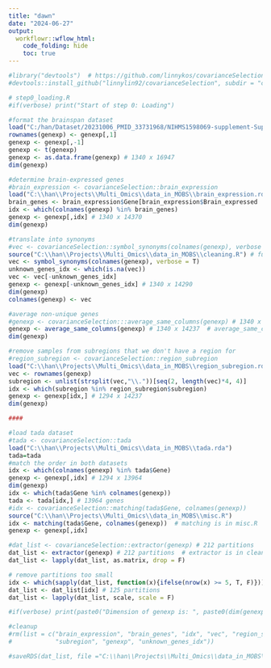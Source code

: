 ---
title: "dawn"
date: "2024-06-27"
output:
  workflowr::wflow_html:
    code_folding: hide
    toc: true
---



```{r, message=F, warning=F}
#library("devtools")  # https://github.com/linnykos/covarianceSelection
#devtools::install_github("linnylin92/covarianceSelection", subdir = "covarianceSelection")

```





```{r, message=F, warning=F, eval=F}
# step0_loading.R
#if(verbose) print("Start of step 0: Loading")

#format the brainspan dataset
load("C:/han/Dataset/20231006_PMID_33731968/NIHMS1598069-supplement-Supp_1/newGenexp.RData")
rownames(genexp) <- genexp[,1]
genexp <- genexp[,-1]
genexp <- t(genexp)
genexp <- as.data.frame(genexp) # 1340 x 16947
dim(genexp)
```




```{r, message=F, warning=F, eval=F}

#determine brain-expressed genes
#brain_expression <- covarianceSelection::brain_expression
load("C:\\han\\Projects\\Multi_Omics\\data_in_MOBS\\brain_expression.rda")
brain_genes <- brain_expression$Gene[brain_expression$Brain_expressed != 'No']
idx <- which(colnames(genexp) %in% brain_genes)
genexp <- genexp[,idx] # 1340 x 14370
dim(genexp)
```



```{r, message=F, warning=F, eval=F}

#translate into synonyms
#vec <- covarianceSelection::symbol_synonyms(colnames(genexp), verbose = T)
source("C:\\han\\Projects\\Multi_Omics\\data_in_MOBS\\cleaning.R") # function symbol_synonyms is in cleaning.R
vec <- symbol_synonyms(colnames(genexp), verbose = T)
unknown_genes_idx <- which(is.na(vec))
vec <- vec[-unknown_genes_idx]
genexp <- genexp[-unknown_genes_idx] # 1340 x 14290
dim(genexp)
colnames(genexp) <- vec
```



```{r, message=F, warning=F, eval=F}
#average non-unique genes
#genexp <- covarianceSelection:::average_same_columns(genexp) # 1340 x 14246
genexp <- average_same_columns(genexp) # 1340 x 14237  # average_same_columns is in cleaning.R 
dim(genexp)

#remove samples from subregions that we don't have a region for
#region_subregion <- covarianceSelection::region_subregion
load("C:\\han\\Projects\\Multi_Omics\\data_in_MOBS\\region_subregion.rda")
vec <- rownames(genexp)
subregion <- unlist(strsplit(vec,"\\."))[seq(2, length(vec)*4, 4)]
idx <- which(subregion %in% region_subregion$subregion)
genexp <- genexp[idx,] # 1294 x 14237
dim(genexp)
```



```{r, message=F, warning=F, eval=F}
####

#load tada dataset
#tada <- covarianceSelection::tada
load("C:\\han\\Projects\\Multi_Omics\\data_in_MOBS\\tada.rda")
tada=tada
#match the order in both datasets
idx <- which(colnames(genexp) %in% tada$Gene)
genexp <- genexp[,idx] # 1294 x 13964
dim(genexp)
idx <- which(tada$Gene %in% colnames(genexp))
tada <- tada[idx,] # 13964 genes
#idx <- covarianceSelection::matching(tada$Gene, colnames(genexp))
source("C:\\han\\Projects\\Multi_Omics\\data_in_MOBS\\misc.R")
idx <- matching(tada$Gene, colnames(genexp))  # matching is in misc.R
genexp <- genexp[,idx]

#dat_list <- covarianceSelection::extractor(genexp) # 212 partitions
dat_list <- extractor(genexp) # 212 partitions  # extractor is in cleaning.R 
dat_list <- lapply(dat_list, as.matrix, drop = F)

# remove partitions too small
idx <- which(sapply(dat_list, function(x){ifelse(nrow(x) >= 5, T, F)}))
dat_list <- dat_list[idx] # 125 partitions
dat_list <- lapply(dat_list, scale, scale = F)

#if(verbose) print(paste0("Dimension of genexp is: ", paste0(dim(genexp), collapse = ", ")))

#cleanup
#rm(list = c("brain_expression", "brain_genes", "idx", "vec", "region_subregion",
#            "subregion", "genexp", "unknown_genes_idx"))

#saveRDS(dat_list, file ="C:\\han\\Projects\\Multi_Omics\\data_in_MOBS\\dat_list.rds")
```